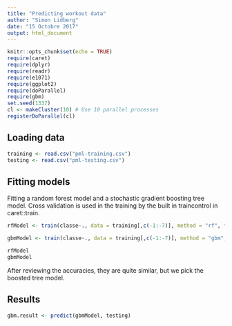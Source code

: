 ```yaml
---
title: "Predicting workout data"
author: "Simon Lidberg"
date: "15 Octobre 2017"
output: html_document
---
```


```r
knitr::opts_chunk$set(echo = TRUE)
require(caret)
require(dplyr)
require(readr)
require(e1071)
require(ggplot2)
require(doParallel)
require(gbm)
set.seed(1337)
cl <- makeCluster(10) # Use 10 parallel processes
registerDoParallel(cl)
```

## Loading data
```r
training <- read.csv("pml-training.csv")
testing <- read.csv("pml-testing.csv")
```


## Fitting models
Fitting a random forest model and a stochastic gradient boosting tree model. Cross validation is used in the training by the built in traincontrol in caret::train.

```r
rfModel <- train(classe~., data = training[,c(-1:-7)], method = "rf", trControl = trainControl(method = "Cv", number = 10, verboseIter = FALSE), na.action = na.exclude)

gbmModel <- train(classe~., data = training[,c(-1:-7)], method = "gbm", trControl = trainControl(method = "Cv", number = 10, verboseIter = FALSE), na.action = na.exclude)

rfModel
gbmModel
```
After reviewing the accuracies, they are quite similar, but we pick the boosted tree model.

## Results

```r
gbm.result <- predict(gbmModel, testing)
```

